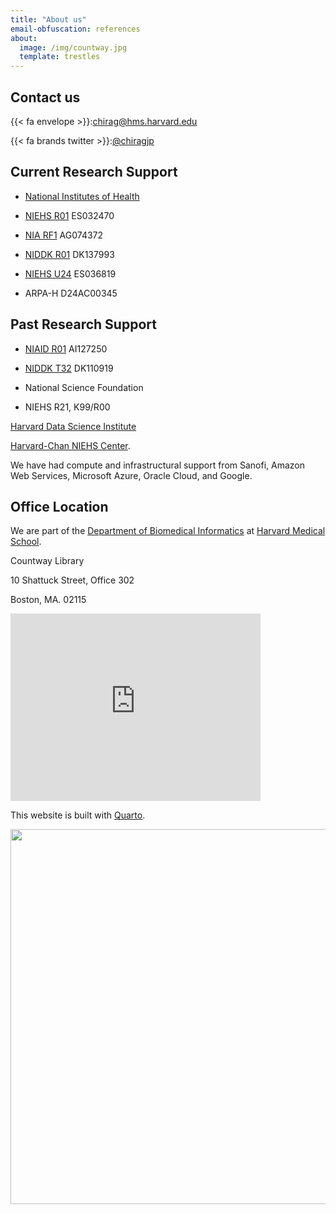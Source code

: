 ```yaml
---
title: "About us"
email-obfuscation: references
about:
  image: /img/countway.jpg
  template: trestles
---
```


## Contact us

{{< fa envelope >}}:[chirag\@hms.harvard.edu](mailto:chirag@hms.harvard.edu)

{{< fa brands twitter >}}:[\@chiragjp](https://twitter.com/chiragjp)

## Current Research Support

-   [National Institutes of Health](https://reporter.nih.gov/PISearch/9643320)

-   [NIEHS R01](https://reporter.nih.gov/project-details/10487388) ES032470

-   [NIA RF1](https://reporter.nih.gov/project-details/10448053) AG074372

-   [NIDDK R01](https://reporter.nih.gov/project-details/10978543) DK137993

-   [NIEHS U24](https://reporter.nih.gov/project-details/10993456) ES036819

-   ARPA-H D24AC00345

## Past Research Support

-   [NIAID R01](https://reporter.nih.gov/project-details/9892947) AI127250

-   [NIDDK T32](https://reporter.nih.gov/project-details/9773034) DK110919

-   National Science Foundation

-   NIEHS R21, K99/R00

[Harvard Data Science Institute](https://datascience.harvard.edu)

[Harvard-Chan NIEHS Center](https://www.hsph.harvard.edu/niehs/).

We have had compute and infrastructural support from Sanofi, Amazon Web Services, Microsoft Azure, Oracle Cloud, and Google.

## Office Location

We are part of the [Department of Biomedical Informatics](http://dbmi.med.harvard.edu/) at [Harvard Medical School](http://hms.harvard.edu/).

Countway Library

10 Shattuck Street, Office 302

Boston, MA. 02115

<iframe src="https://www.google.com/maps/embed?pb=!1m18!1m12!1m3!1d2949.342346297109!2d-71.10577814893294!3d42.33522394456005!2m3!1f0!2f0!3f0!3m2!1i1024!2i768!4f13.1!3m3!1m2!1s0x89e3798eb5fa4e8d%3A0x693bc4b9eb02581a!2s10%20Shattuck%20St%2C%20Boston%2C%20MA%2002115!5e0!3m2!1sen!2sus!4v1673303062635!5m2!1sen!2sus" width="400" height="300" style="border:0;" allowfullscreen loading="lazy" referrerpolicy="no-referrer-when-downgrade">

</iframe>

This website is built with [Quarto](https://quarto.org).

::: {layout-ncol="1"}
![](img/Blavatnikbioinformatics.png){width="600"}
:::
